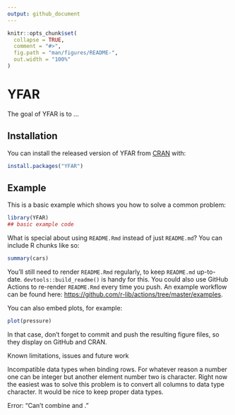 ```yaml
---
output: github_document
---
```


<!-- README.md is generated from README.Rmd. Please edit that file -->

```r
knitr::opts_chunk$set(
  collapse = TRUE,
  comment = "#>",
  fig.path = "man/figures/README-",
  out.width = "100%"
)
```

# YFAR

<!-- badges: start -->
<!-- badges: end -->

The goal of YFAR is to ...

## Installation

You can install the released version of YFAR from [CRAN](https://CRAN.R-project.org) with:

``` r
install.packages("YFAR")
```

## Example

This is a basic example which shows you how to solve a common problem:

```r
library(YFAR)
## basic example code
```

What is special about using `README.Rmd` instead of just `README.md`? You can include R chunks like so:

```r
summary(cars)
```

You'll still need to render `README.Rmd` regularly, to keep `README.md` up-to-date. `devtools::build_readme()` is handy for this. You could also use GitHub Actions to re-render `README.Rmd` every time you push. An example workflow can be found here: <https://github.com/r-lib/actions/tree/master/examples>.

You can also embed plots, for example:

```r
plot(pressure)
```

In that case, don't forget to commit and push the resulting figure files, so they display on GitHub and CRAN.

Known limitations, issues and future work

Incompatible data types when binding rows. For whatever reason a number one can be
integer but another element number two is character.  Right now the easiest was to solve this problem is to convert all columns to data type character.  It would be nice to keep
proper data types.

Error: "Can't combine  <integer> and  <character>."


